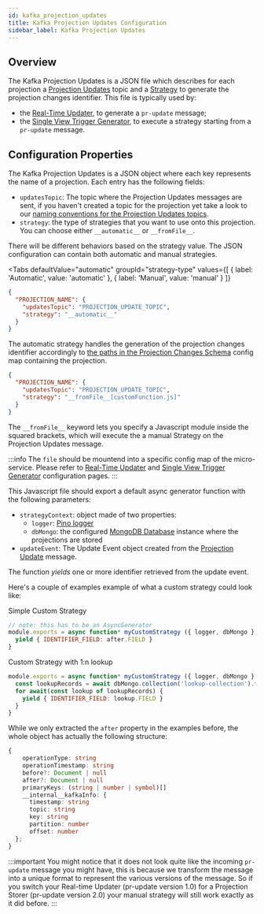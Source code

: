 ```yaml
---
id: kafka_projection_updates
title: Kafka Projection Updates Configuration
sidebar_label: Kafka Projection Updates
---
```



## Overview

The Kafka Projection Updates is a JSON file which describes for each projection a [Projection Updates](/fast_data/concepts/inputs_and_outputs.md#projection-update) topic and a [Strategy](/fast_data/configuration/strategies.md) to generate the projection changes identifier. This file is typically used by:

* the [Real-Time Updater](/fast_data/realtime_updater.md), to generate a `pr-update` message;
* the [Single View Trigger Generator](/fast_data/single_view_trigger_generator.md), to execute a strategy starting from a `pr-update` message.

## Configuration Properties

The Kafka Projection Updates is a JSON object where each key represents the name of a projection. Each entry has the following fields:

- `updatesTopic`: The topic where the Projection Updates messages are sent, if you haven't created a topic for the projection yet take a look to our [naming conventions for the Projection Updates topics](/fast_data/concepts/inputs_and_outputs.md#topic-naming-convention-1).
- `strategy`: the type of strategies that you want to use onto this projection. You can choose either `__automatic__` or `__fromFile__`.

There will be different behaviors based on the strategy value. The JSON configuration can contain both automatic and manual strategies.

<Tabs
  defaultValue="automatic"
  groupId="strategy-type"
  values={[
      { label: 'Automatic', value: 'automatic' },
      { label: 'Manual', value: 'manual' }
  ]}
>
<TabItem value="automatic">

```json title="kafkaProjectionUpdates.json"
{
  "PROJECTION_NAME": {
    "updatesTopic": "PROJECTION_UPDATE_TOPIC",
    "strategy": "__automatic__"
  }
}
```

The automatic strategy handles the generation of the projection changes identifier accordingly to [the paths in the Projection Changes Schema](/fast_data/configuration/config_maps/projection_changes_schema.md) config map containing the projection.

</TabItem>
<TabItem value="manual">

```json title="kafkaProjectionUpdates.json"
{
  "PROJECTION_NAME": {
    "updatesTopic": "PROJECTION_UPDATE_TOPIC",
    "strategy": "__fromFile__[customFunction.js]"
  }
}
```

The `__fromFile__` keyword lets you specify a Javascript module inside the squared brackets, which will execute the a manual Strategy on the Projection Updates message.

:::info
The `file` should be mountend into a specific config map of the micro-service. Please refer to [Real-Time Updater](/fast_data/configuration/realtime-updater/realtime-updater.md) and [Single View Trigger Generator](/fast_data/configuration/single_view_trigger_generator.mdx) configuration pages.
:::

This Javascript file should export a default async generator function with the following parameters:
- `strategyContext`: object made of two properties:
  - `logger`: [Pino logger](https://github.com/pinojs/pino)
  - `dbMongo`: the configured [MongoDB Database](https://mongodb.github.io/node-mongodb-native/5.2/classes/Db.html) instance where the projections are stored
- `updateEvent`: The Update Event object created from the [Projection Update](/fast_data/concepts/inputs_and_outputs.md#projection-update-message) message.

The function _yields_ one or more identifier retrieved from the update event.

Here's a couple of examples example of what a custom strategy could look like:


Simple Custom Strategy


```js
// note: this has to be an AsyncGenerator
module.exports = async function* myCustomStrategy ({ logger, dbMongo }, { after }) {
  yield { IDENTIFIER_FIELD: after.FIELD }
}
```




Custom Strategy with 1:n lookup


```js
module.exports = async function* myCustomStrategy ({ logger, dbMongo }, { after }) {
  const lookupRecords = await dbMongo.collection('lookup-collection').find({ field: after.FIELD })
  for await(const lookup of lookupRecords) {
    yield { IDENTIFIER_FIELD: lookup.FIELD }
  }
}
```




While we only extracted the `after` property in the examples before, the whole object has actually the following structure:

```typescript
{
    operationType: string
    operationTimestamp: string
    before?: Document | null
    after?: Document | null
    primaryKeys: (string | number | symbol)[]
    __internal__kafkaInfo: {
      timestamp: string
      topic: string
      key: string
      partition: number
      offset: number
  };
}
```

:::important
You might notice that it does not look quite like the incoming `pr-update` message you might have,
this is because we transform the message into a unique format to represent the various versions of the message.
So if you switch your Real-time Updater (pr-update version 1.0) for a Projection Storer (pr-update version 2.0)
your manual strategy will still work exactly as it did before.
:::

</TabItem>
</Tabs>
